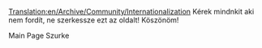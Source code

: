 [[Translation:en/Archive/Community/Internationalization]]
Kérek mindnkit aki nem fordít, ne szerkessze ezt az oldalt!
Köszönöm!

Main Page Szurke